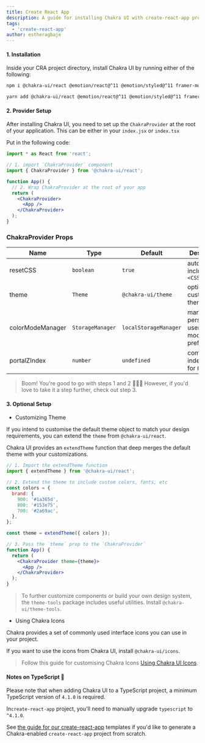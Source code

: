 ```yaml
---
title: Create React App
description: A guide for installing Chakra UI with create-react-app projects
tags:
  - 'create-react-app'
author: estheragbaje
---
```


#### 1. Installation

Inside your CRA project directory, install Chakra UI by running either of the following:

```bash
npm i @chakra-ui/react @emotion/react@^11 @emotion/styled@^11 framer-motion@^4
```

```bash
yarn add @chakra-ui/react @emotion/react@^11 @emotion/styled@^11 framer-motion@^4
```

#### 2. Provider Setup

After installing Chakra UI, you need to set up the `ChakraProvider` at the root of your application. This can be either in your `index.jsx` or `index.tsx`

Put in the following code:

```jsx live=false
import * as React from 'react';

// 1. import `ChakraProvider` component
import { ChakraProvider } from '@chakra-ui/react';

function App() {
  // 2. Wrap ChakraProvider at the root of your app
  return (
    <ChakraProvider>
      <App />
    </ChakraProvider>
  );
}
```

### ChakraProvider Props

| Name             | Type             | Default               | Description                                         |
| ---------------- | ---------------- | --------------------- | --------------------------------------------------- |
| resetCSS         | `boolean`        | `true`                | automatically includes `<CSSReset />`         |
| theme            | `Theme`          | `@chakra-ui/theme`    | optional custom theme                               |
| colorModeManager | `StorageManager` | `localStorageManager` | manager to persist a users color mode preference in |
| portalZIndex     | `number`         | `undefined`           | common z-index to use for `Portal`                  |


> Boom! You're good to go with steps 1 and 2 🚀🚀🚀 However, if you'd love to take it a step further, check out step 3.

#### 3. Optional Setup

- Customizing Theme

If you intend to customise the default theme object to match your design requirements, you can extend the `theme` from `@chakra-ui/react`.

Chakra UI provides an `extendTheme` function that deep merges the default theme with your customizations.

```jsx live=false
// 1. Import the extendTheme function
import { extendTheme } from '@chakra-ui/react';

// 2. Extend the theme to include custom colors, fonts, etc
const colors = {
  brand: {
    900: '#1a365d',
    800: '#153e75',
    700: '#2a69ac',
  },
};

const theme = extendTheme({ colors });

// 3. Pass the `theme` prop to the `ChakraProvider`
function App() {
  return (
    <ChakraProvider theme={theme}>
      <App />
    </ChakraProvider>
  );
}
```

> To further customize components or build your own design system, the `theme-tools` package includes useful utilities. Install `@chakra-ui/theme-tools`.

- Using Chakra Icons

Chakra provides a set of commonly used interface icons you can use in your project.

If you want to use the icons from Chakra UI, install `@chakra-ui/icons`.

> Follow this guide for customising Chakra Icons [Using Chakra UI Icons](/docs/media-and-icons/icon).

#### Notes on TypeScript 🚨

Please note that when adding Chakra UI to a TypeScript project, a minimum TypeScript version of `4.1.0` is required.

In`create-react-app` project, you'll need to manually upgrade `typescript` to `^4.1.0`.

See [the guide for our create-react-app](/guides/integrations/with-cra) templates if you'd like to generate a Chakra-enabled `create-react-app` project from scratch.
